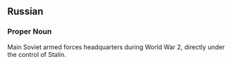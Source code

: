 ==Russian==
===Proper Noun===
Main Soviet armed forces headquarters during World War 2, directly under the control of Stalin.